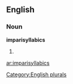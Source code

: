 ==English==

===Noun===
'''imparisyllabics'''

# {{plural of|[[imparisyllabic]]}}

[[Category:English plurals]]

[[ar:imparisyllabics]]